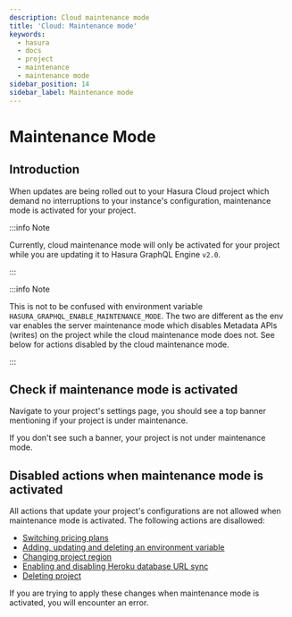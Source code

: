 ```yaml
---
description: Cloud maintenance mode
title: 'Cloud: Maintenance mode'
keywords:
  - hasura
  - docs
  - project
  - maintenance
  - maintenance mode
sidebar_position: 14
sidebar_label: Maintenance mode
---
```



# Maintenance Mode

<ProductBadge free pro ee />

## Introduction

When updates are being rolled out to your Hasura Cloud project which demand no interruptions to your instance's
configuration, maintenance mode is activated for your project.

:::info Note

Currently, cloud maintenance mode will only be activated for your project while you are updating it to Hasura GraphQL
Engine `v2.0`.

:::

:::info Note

This is not to be confused with environment variable `HASURA_GRAPHQL_ENABLE_MAINTENANCE_MODE`. The two are different as
the env var enables the server maintenance mode which disables Metadata APIs (writes) on the project while the cloud
maintenance mode does not. See below for actions disabled by the cloud maintenance mode.

:::

## Check if maintenance mode is activated

Navigate to your project's settings page, you should see a top banner mentioning if your project is under maintenance.

<Thumbnail src="/img/projects/maintenance-mode.png" alt="Project with maintenance mode activated" />

If you don't see such a banner, your project is not under maintenance mode.

## Disabled actions when maintenance mode is activated

All actions that update your project's configurations are not allowed when maintenance mode is activated. The following
actions are disallowed:

- [Switching pricing plans](/hasura-cloud/projects/pricing.mdx)
- [Adding, updating and deleting an environment variable](/hasura-cloud/projects/env-vars.mdx)
- [Changing project region](/hasura-cloud/projects/regions.mdx)
- [Enabling and disabling Heroku database URL sync](/hasura-cloud/heroku-url-sync.mdx)
- [Deleting project](/hasura-cloud/projects/delete.mdx)

If you are trying to apply these changes when maintenance mode is activated, you will encounter an error.
